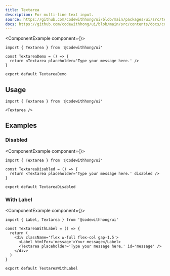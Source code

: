 ```yaml
---
title: Textarea
description: For multi-line text input.
source: https://github.com/codewithhong/ui/blob/main/packages/ui/src/textarea.tsx
docs: https://github.com/codewithhong/ui/blob/main/src/contents/docs/components/textarea.mdx
---
```


<ComponentExample component={<TextareaDemo />}>
  ```tsx
  import { Textarea } from '@codewithhong/ui'

  const TextareaDemo = () => {
    return <Textarea placeholder='Type your message here.' />
  }

  export default TextareaDemo
  ```
</ComponentExample>

## Usage

```tsx
import { Textarea } from '@codewithhong/ui'
```

```tsx
<Textarea />
```

## Examples

### Disabled

<ComponentExample component={<TextareaDisabled />}>
  ```tsx
  import { Textarea } from '@codewithhong/ui'

  const TextareaDisabled = () => {
    return <Textarea placeholder='Type your message here.' disabled />
  }

  export default TextareaDisabled
  ```
</ComponentExample>

### With Label

<ComponentExample component={<TextareaWithLabel />}>
  ```tsx
  import { Label, Textarea } from '@codewithhong/ui'

  const TextareaWithLabel = () => {
    return (
      <div className='flex w-full flex-col gap-1.5'>
        <Label htmlFor='message'>Your message</Label>
        <Textarea placeholder='Type your message here.' id='message' />
      </div>
    )
  }

  export default TextareaWithLabel
  ```
</ComponentExample>
